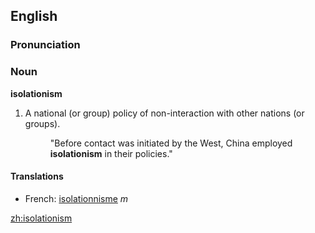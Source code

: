 ==English==

===Pronunciation===
{{ipacregion|Canada}} {{ipac|ˌaɪsəˈleɪʃəˌnɪzəm|en-ca-synth-isolationism.ogg|CA synth}}

===Noun===
'''isolationism'''
# A national (or group) policy of non-interaction with other nations (or groups).
#: "Before contact was initiated by the West, China employed '''isolationism''' in their policies."

====Translations====
*French: [[isolationnisme]] ''m''

[[zh:isolationism]]